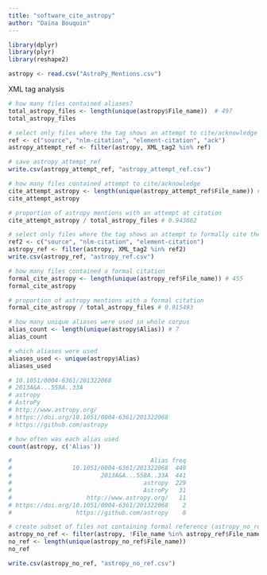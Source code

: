 ```yaml
---
title: "software_cite_astropy"
author: "Daina Bouquin"
---
```


```r
library(dplyr)
library(plyr)
library(reshape2)

astropy <- read.csv("AstroPy_Mentions.csv")
```

XML tag analysis
```r
# how many files contained aliases?
total_astropy_files <- length(unique(astropy$File_name))  # 497
total_astropy_files

# select only files where the tag shows an attempt to cite/acknowledge (astropy_attempt_ref)
ref <- c("source", "nlm-citation", "element-citation", "ack")
astropy_attempt_ref <- filter(astropy, XML_tag2 %in% ref)

# save astropy_attempt_ref
write.csv(astropy_attempt_ref, "astropy_attempt_ref.csv")

# how many files contained attempt to cite/acknowledge
cite_attempt_astropy <- length(unique(astropy_attempt_ref$File_name)) # 469
cite_attempt_astropy

# proportion of astropy mentions with an attempt at citation
cite_attempt_astropy / total_astropy_files # 0.943662

# select only files where the tag shows an attempt to formally cite the software (astropy_ref)
ref2 <- c("source", "nlm-citation", "element-citation")
astropy_ref <- filter(astropy, XML_tag2 %in% ref2)
write.csv(astropy_ref, "astropy_ref.csv")

# how many files contained a formal citation
formal_cite_astropy <- length(unique(astropy_ref$File_name)) # 455
formal_cite_astropy

# proportion of astropy mentions with a formal citation
formal_cite_astropy / total_astropy_files # 0.915493

# how many unique aliases were used in whole corpus
alias_count <- length(unique(astropy$Alias)) # 7
alias_count

# which aliases were used
aliases_used <- unique(astropy$Alias)
aliases_used

# 10.1051/0004-6361/201322068
# 2013A&A...558A..33A
# astropy
# AstroPy
# http://www.astropy.org/
# https://doi.org/10.1051/0004-6361/201322068
# https://github.com/astropy

# how often was each alias used
count(astropy, c('Alias'))

#                                       Alias freq
#                 10.1051/0004-6361/201322068  449
#                         2013A&A...558A..33A  441
#                                     astropy  229
#                                     AstroPy   31
#                     http://www.astropy.org/   11
# https://doi.org/10.1051/0004-6361/201322068    2
#                  https://github.com/astropy    8

# create subset of files not containing formal reference (astropy_no_ref)
astropy_no_ref <- filter(astropy, !File_name %in% astropy_ref$File_name)
no_ref <- length(unique(astropy_no_ref$File_name)) 
no_ref

write.csv(astropy_no_ref, "astropy_no_ref.csv")
```
